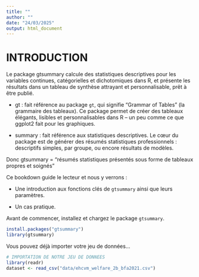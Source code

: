 ---
title: ""
author: ""
date: "24/03/2025"
output: html_document
---
# INTRODUCTION

Le package gtsummary calcule des statistiques descriptives pour les variables continues, catégorielles et dichotomiques dans R, et présente les résultats dans un tableau de synthèse attrayant et personnalisable, prêt à être publié.

- gt : fait référence au package `gt`, qui signifie "Grammar of Tables" (la grammaire des tableaux).
Ce package permet de créer des tableaux élégants, lisibles et personnalisables dans R – un peu comme ce que ggplot2 fait pour les graphiques.

- summary : fait référence aux statistiques descriptives. Le cœur du package est de générer des résumés statistiques professionnels : descriptifs simples, par groupe, ou encore résultats de modèles.

Donc gtsummary = "résumés statistiques présentés sous forme de tableaux propres et soignés"


Ce bookdown guide le lecteur et nous y verrons :

- Une introduction aux fonctions clés de `gtsummary` ainsi que leurs paramètres.

- Un cas pratique.

Avant de commencer, installez et chargez le package `gtsummary`.

```{r introInstallGtsummary, echo=TRUE, eval=FALSE}
install.packages("gtsummary")
library(gtsummary)
```

Vous pouvez déjà importer votre jeu de données...

```{r IntroImportDataset, echo=TRUE, eval=FALSE}

# IMPORTATION DE NOTRE JEU DE DONNEES
library(readr)
dataset <- read_csv("data/ehcvm_welfare_2b_bfa2021.csv")
```



<!---------------------------------------FIN DE SCRIPT - INTRODUCTION-------------------------------------------->